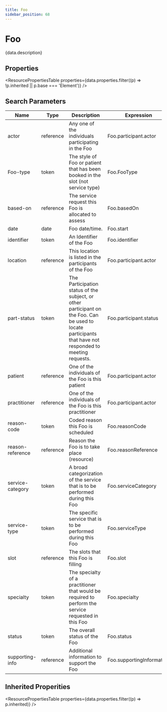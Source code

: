 ```yaml
---
title: Foo
sidebar_position: 68
---
```



# Foo

<p>{data.description}</p>

## Properties

<ResourcePropertiesTable properties={data.properties.filter((p) => !p.inherited || p.base === 'Element')} />

## Search Parameters

| Name             | Type      | Description                                                                                                                                               | Expression                |
| ---------------- | --------- | --------------------------------------------------------------------------------------------------------------------------------------------------------- | ------------------------- |
| actor            | reference | Any one of the individuals participating in the Foo                                                                                                       | Foo.participant.actor     |
| Foo-type         | token     | The style of Foo or patient that has been booked in the slot (not service type)                                                                           | Foo.FooType               |
| based-on         | reference | The service request this Foo is allocated to assess                                                                                                       | Foo.basedOn               |
| date             | date      | Foo date/time.                                                                                                                                            | Foo.start                 |
| identifier       | token     | An Identifier of the Foo                                                                                                                                  | Foo.identifier            |
| location         | reference | This location is listed in the participants of the Foo                                                                                                    | Foo.participant.actor     |
| part-status      | token     | The Participation status of the subject, or other participant on the Foo. Can be used to locate participants that have not responded to meeting requests. | Foo.participant.status    |
| patient          | reference | One of the individuals of the Foo is this patient                                                                                                         | Foo.participant.actor     |
| practitioner     | reference | One of the individuals of the Foo is this practitioner                                                                                                    | Foo.participant.actor     |
| reason-code      | token     | Coded reason this Foo is scheduled                                                                                                                        | Foo.reasonCode            |
| reason-reference | reference | Reason the Foo is to take place (resource)                                                                                                                | Foo.reasonReference       |
| service-category | token     | A broad categorization of the service that is to be performed during this Foo                                                                             | Foo.serviceCategory       |
| service-type     | token     | The specific service that is to be performed during this Foo                                                                                              | Foo.serviceType           |
| slot             | reference | The slots that this Foo is filling                                                                                                                        | Foo.slot                  |
| specialty        | token     | The specialty of a practitioner that would be required to perform the service requested in this Foo                                                       | Foo.specialty             |
| status           | token     | The overall status of the Foo                                                                                                                             | Foo.status                |
| supporting-info  | reference | Additional information to support the Foo                                                                                                                 | Foo.supportingInformation |

## Inherited Properities

<ResourcePropertiesTable properties={data.properties.filter((p) => p.inherited)} />
